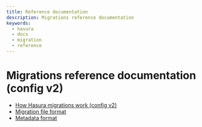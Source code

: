 ```yaml
---
title: Reference documentation
description: Migrations reference documentation
keywords:
  - hasura
  - docs
  - migration
  - reference
---
```


# Migrations reference documentation (config v2)

- [How Hasura migrations work (config v2)](/graphql/core/migrations/config-v2/reference/how-it-works.mdx)
- [Migration file format](/graphql/core/migrations/config-v2/reference/migration-file-format.mdx)
- [Metadata format](/graphql/core/migrations/config-v2/reference/metadata-format.mdx)
